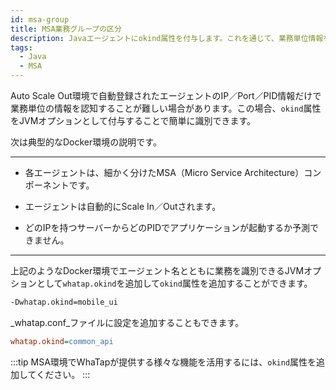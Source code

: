 ```yaml
---
id: msa-group
title: MSA業務グループの区分
description: Javaエージェントにokind属性を付与します。これを通じて、業務単位情報を認知しやすいように設定できます。
tags:
  - Java
  - MSA
---
```


Auto Scale Out環境で自動登録されたエージェントのIP／Port／PID情報だけで業務単位の情報を認知することが難しい場合があります。この場合、`okind`属性をJVMオプションとして付与することで簡単に識別できます。

次は典型的なDocker環境の説明です。

---

-   各エージェントは、細かく分けたMSA（Micro Service Architecture）コンポーネントです。

-   エージェントは自動的にScale In／Outされます。

-   どのIPを持つサーバーからどのPIDでアプリケーションが起動するか予測できません。

---

上記のようなDocker環境でエージェント名とともに業務を識別できるJVMオプションとして`whatap.okind`を追加して`okind`属性を追加することができます。

```bash title='JAVA_OPTS'
-Dwhatap.okind=mobile_ui
```

_whatap.conf_ファイルに設定を追加することもできます。

```ini title='whatap.conf'
whatap.okind=common_api
```

:::tip
MSA環境でWhaTapが提供する様々な機能を活用するには、`okind`属性を追加してください。
:::
